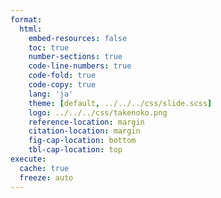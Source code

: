 ```yaml
---
format:
  html:
    embed-resources: false
    toc: true
    number-sections: true
    code-line-numbers: true
    code-fold: true
    code-copy: true
    lang: 'ja'
    theme: [default, ../../../css/slide.scss]
    logo: ../../../css/takenoko.png
    reference-location: margin
    citation-location: margin
    fig-cap-location: bottom
    tbl-cap-location: top
execute:
  cache: true
  freeze: auto
---
```

